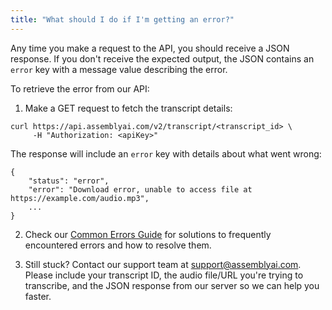 ```yaml
---
title: "What should I do if I'm getting an error?"
---
```


Any time you make a request to the API, you should receive a JSON response. If you don't receive the expected output, the JSON contains an `error` key with a message value describing the error.

To retrieve the error from our API:

1. Make a GET request to fetch the transcript details:

```
curl https://api.assemblyai.com/v2/transcript/<transcript_id> \
     -H "Authorization: <apiKey>"
```

The response will include an `error` key with details about what went wrong:

```
{
    "status": "error",
    "error": "Download error, unable to access file at https://example.com/audio.mp3",
    ...
}
```

2. Check our [Common Errors Guide](/docs/guides/common_errors_and_solutions) for solutions to frequently encountered errors and how to resolve them.

3. Still stuck? Contact our support team at [support@assemblyai.com](mailto:support@assemblyai.com). Please include your transcript ID, the audio file/URL you're trying to transcribe, and the JSON response from our server so we can help you faster.
